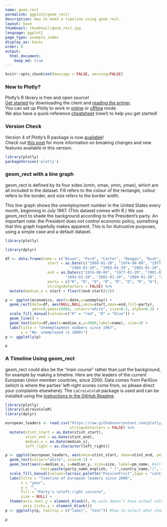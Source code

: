 ```yaml
---
name: geom_rect
permalink: ggplot2/geom_rect/
description: How to make a timeline using geom_rect.
layout: base
thumbnail: thumbnail/geom_rect.jpg
language: ggplot2
page_type: example_index
display_as: basic
order: 8
output:
  html_document:
    keep_md: true
---
```


```r
knitr::opts_chunk$set(message = FALSE, warning=FALSE)
```

### New to Plotly?

Plotly's R library is free and open source!<br>
[Get started](https://plot.ly/r/getting-started/) by downloading the client and [reading the primer](https://plot.ly/r/getting-started/).<br>
You can set up Plotly to work in [online](https://plot.ly/r/getting-started/#hosting-graphs-in-your-online-plotly-account) or [offline](https://plot.ly/r/offline/) mode.<br>
We also have a quick-reference [cheatsheet](https://images.plot.ly/plotly-documentation/images/r_cheat_sheet.pdf) (new!) to help you get started!

### Version Check

Version 4 of Plotly's R package is now [available](https://plot.ly/r/getting-started/#installation)!<br>
Check out [this post](http://moderndata.plot.ly/upgrading-to-plotly-4-0-and-above/) for more information on breaking changes and new features available in this version.

```r
library(plotly)
packageVersion('plotly')
```

### geom\_rect with a line graph
geom\_rect is defined by its four sides (xmin, xmax, ymin, ymax), which are all included in the dataset. Fill refers to the colour of the rectangle, colour refers to the border, and size refers to the border width.

This line graph shows the unemployment number in the United States every month, beginning in July 1967. (This dataset comes with R.) We use geom\_rect to shade the background according to the President's party. An important note: the President does not control economic policy, something that this graph hopefully makes apparent. This is for illutrustive purposes, using a simple case and a default dataset.

```r
library(plotly)

library(dplyr)

df <- data.frame(name = c("Nixon", "Ford", "Carter", "Reagan", "Bush", "Clinton", "Bush", "Obama"),
                   start = as.Date(c("1969-01-20", "1974-08-09", "1977-01-20", "1981-01-20",
                             "1989-01-20", "1993-01-20", "2001-01-20", "2009-01-20")),
                   end = as.Date(c("1974-08-09", "1977-01-20", "1981-01-20", "1989-01-20", 
                           "1993-01-20", "2001-01-20", "2009-01-20", "2017-01-20")),
                   party = c("R", "R", "D", "R", "R", "D", "R", "D"),
                   stringsAsFactors = FALSE) %>%
  mutate(median_x = start + floor((end-start)/2))

p <- ggplot(economics, aes(x=date,y=unemploy)) +
  geom_rect(data=df, aes(NULL,NULL,xmin=start,xmax=end,fill=party),
            ymin=0,ymax=16000, colour="white", size=0.5, alpha=0.2) +
  scale_fill_manual(values=c("R" = "red", "D" = "blue")) +
  geom_line() +
  geom_text(data=df,aes(x=median_x,y=3000,label=name), size=3) +
  labs(title = "Unemmployment numbers since 1967",
       y = "No. unemployed (x 1000)")
p <- ggplotly(p)

p
```

### A Timeline Using geom\_rect
geom\_rect could also be the "main course" rather than just the background, for example by making a timeline.
Here are the leaders of the current European Union member countries, since 2000. Data comes from ParlGov
(which is where the parties' left-right scores come from, so please direct your complaints elsewhere). The
`LaCroixColoR` package is used and can be installed using the [instructions in the GitHub Readme](https://github.com/johannesbjork/LaCroixColoR#install-package).

```r
library(plotly)
library(LaCroixColoR)
library(dplyr)

european_leaders <- read.csv("https://raw.githubusercontent.com/plotly/datasets/master/european_leaders.csv",
                             stringsAsFactors = FALSE) %>%
  mutate(stint_start = as.Date(stint_start),
         stint_end = as.Date(stint_end),
         median_x = as.Date(median_x),
         left_right = as.character(left_right))

p <- ggplot(european_leaders, aes(xmin=stint_start, xmax=stint_end, ymin=vert_min, ymax=vert_max, fill=left_right)) +
  geom_rect(colour="white", size=0.1) +
  geom_text(aes(x=median_x, y=median_y, size=size, label=pm_name, #all names of separate variables
                text=paste(party_name_english, " (",country_name,")", sep=""))) +
  scale_fill_manual(values=lacroix_palette("PassionFruit",type = "continuous", n=8)) + #matches left/right colours
  labs(title = "Timeline of European leaders since 2000",
       x = "year",
       y = "",
       fill = "Party's \nleft-right \nscore",
       size = NULL) +
  theme(axis.text.y = element_blank(), #y-axis doesn't have actual values; no need for labels
        axis.ticks.y = element_blank())
p <- ggplotly(p, tooltip = c("label", "text")) #how to select what shows on the tooltip

p
```

